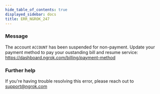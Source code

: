 ```yaml
---
hide_table_of_contents: true
displayed_sidebar: docs
title: ERR_NGROK_247
---
```




### Message

The account `ACCOUNT` has been suspended for non-payment. Update your payment method to pay your oustanding bill and resume service: https://dashboard.ngrok.com/billing/payment-method

<ErrorDetails error="err_ngrok_247" />

### Further help

If you're having trouble resolving this error, please reach out to [support@ngrok.com](mailto:support@ngrok.com?subject=Help%20with%20ERR_NGROK_247)
